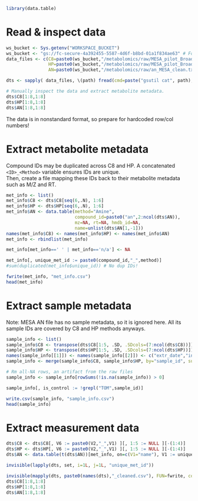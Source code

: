 ```r
library(data.table)
```

# Read & inspect data
```r
ws_bucket <- Sys.getenv("WORKSPACE_BUCKET")
ws_bucket <- "gs://fc-secure-4a392455-5587-4d6f-b8bd-01a1f834ae63" # For local use
data_files <- c(C8=paste0(ws_bucket,"/metabolomics/raw/MESA_pilot_BroadInst_C8-pos_lipids_050517.csv"),
                HP=paste0(ws_bucket,"/metabolomics/raw/MESA_pilot_BroadInst_HIL-pos_polar_050517.csv"),
                AN=paste0(ws_bucket,"/metabolomics/raw/an_MESA_clean.txt"))

dts <- sapply( data_files, \(path) fread(cmd=paste("gsutil cat", path), header=F))

# Manually inspect the data and extract metabolite metadata.
dts$C8[1:8,1:8]
dts$HP[1:8,1:8]
dts$AN[1:8,1:8]
```
The data is in nonstandard format, so prepare for hardcoded row/col numbers!

# Extract metabolite metadata
Compound IDs may be duplicated across C8 and HP. A concatenated `<ID>_<Method>` variable ensures IDs are unique.\
Then, create a file mapping these IDs back to their metabolite metadata such as M/Z and RT.
```r
met_info <- list()
met_info$C8 <- dts$C8[seq(6,.N), 1:6]
met_info$HP <- dts$HP[seq(6,.N), 1:6]
met_info$AN <- data.table(method="Amine",
                          compound_id=paste0("an",2:ncol(dts$AN)),
                          mz=NA, rt=NA, hmdb_id=NA,
                          name=unlist(dts$AN[1,-1]))
names(met_info$C8) <- names(met_info$HP) <- names(met_info$AN)
met_info <- rbindlist(met_info)

met_info[met_info==' ' | met_info=='n/a'] <- NA

met_info[, unique_met_id := paste0(compound_id,"_",method)]
#sum(duplicated(met_info$unique_id)) # No dup IDs!

fwrite(met_info, "met_info.csv")
head(met_info)
```

# Extract sample metadata
Note: MESA AN file has no sample metadata, so it is ignored here. All its sample IDs are covered by C8 and HP methods anyways.
```r
sample_info <- list()
sample_info$C8 <- transpose(dts$C8[1:5, .SD, .SDcols=(7:ncol(dts$C8))])
sample_info$HP <- transpose(dts$HP[1:5, .SD, .SDcols=(7:ncol(dts$HP))])
names(sample_info[[1]]) <- names(sample_info[[2]]) <- c("extr_date","inject_date","column","analysis_order","sample_id")
sample_info <- merge(sample_info$C8, sample_info$HP, by="sample_id", suffixes=c("_c8","_hp"), all=T)

# Rm all-NA rows, an artifact from the raw files
sample_info <- sample_info[rowSums(!is.na(sample_info)) > 0]

sample_info[, is_control := !grepl("TOM",sample_id)]

write.csv(sample_info, "sample_info.csv")
head(sample_info)
```


# Extract measurement data
```r
dts$C8 <- dts$C8[, V6 := paste0(V2,"_",V1) ][, 1:5 := NULL ][-(1:4)]
dts$HP <- dts$HP[, V6 := paste0(V2,"_",V1) ][, 1:5 := NULL ][-(1:4)]
dts$AN <- data.table(t(dts$AN))[met_info, on=c(V1="name"), V1 := unique_met_id]

invisible(lapply(dts, set, i=1L, j=1L, "unique_met_id"))

invisible(mapply(dts, paste0(names(dts),"_cleaned.csv"), FUN=fwrite, col.names=F))
dts$C8[1:8,1:8]
dts$HP[1:8,1:8]
dts$AN[1:8,1:8]
```
